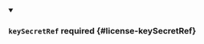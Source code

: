 


<details className="config-field" data-expandable="true" open>
<summary>

### `keySecretRef` <span className="config-field-required" data-required="false">required</span> <span className="config-field-type"></span> <span className="config-field-default"></span> <span className="config-field-enum"></span> {#license-keySecretRef}



</summary>

<PartialKeysecretrefreference />


</details>
